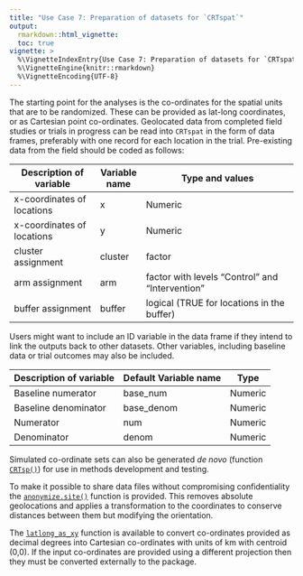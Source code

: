 ```yaml
---
title: "Use Case 7: Preparation of datasets for `CRTspat`"
output:
  rmarkdown::html_vignette:
  toc: true
vignette: >
  %\VignetteIndexEntry{Use Case 7: Preparation of datasets for `CRTspat`}
  %\VignetteEngine{knitr::rmarkdown}
  %\VignetteEncoding{UTF-8}
---
```

<!--To build the vignette
# since the vignette takes a long time to run, it is not run with every build
# as suggested here https://ropensci.org/blog/2019/12/08/precompute-vignettes/
# to Knit this vignette without this time consuming step being part of the default build
knitr::knit("vignettes/Usecase7.Rmd.orig", output = "vignettes/Usecase7.Rmd")
rmarkdown.html_vignette.check_title = FALSE
devtools::install(build_vignettes = TRUE)
-->

The starting point for the analyses is the co-ordinates for the spatial units that are to be randomized. These can be provided as lat-long coordinates, or as Cartesian point co-ordinates. Geolocated data from completed field studies or trials in progress can be read into `CRTspat` in the form of data frames, preferably with one record for each location in the trial. Pre-existing data from the field should be
coded as follows:

| Description of variable    | Variable name | Type and values                                            |
|----------------------------|---------------|-------------------------------------------------|
| x-coordinates of locations | x             | Numeric                                         |
| x-coordinates of locations | y             | Numeric                                         |
| cluster assignment         | cluster       | factor                                          |
| arm assignment             | arm           | factor with levels "Control" and "Intervention" |
| buffer assignment          | buffer        | logical (TRUE for locations in the buffer)      |

Users might want to include an ID variable in the data frame if they intend to link the outputs back to other
datasets. Other variables, including baseline data or trial outcomes may also be included.

| Description of variable    | Default Variable name | Type        |
|----------------------------|---------------|-------------|
| Baseline numerator | base_num             | Numeric      |
| Baseline denominator | base_denom             | Numeric  |
| Numerator | num             | Numeric                    |
| Denominator | denom             | Numeric                |

Simulated co-ordinate sets can also be generated *de novo* (function [`CRTsp()`](../reference/CRTsp.html)) for use in methods development and testing.

To make it possible to share data files without compromising confidentiality the [`anonymize.site()`](../reference/anonymize.site.html) function is provided. This removes absolute geolocations and applies a transformation to the coordinates to conserve distances between them but modifying the orientation.

The [`latlong_as_xy`](../reference/latlong_as_xy.html) function is available to convert co-ordinates provided as decimal degrees into Cartesian co-ordinates with units of km with centroid (0,0). If the input co-ordinates are provided using a different projection then they must be converted externally to the package.

